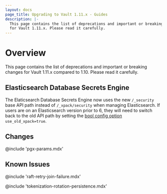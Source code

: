 ```yaml
---
layout: docs
page_title: Upgrading to Vault 1.11.x - Guides
description: |-
  This page contains the list of deprecations and important or breaking changes
  for Vault 1.11.x. Please read it carefully.
---
```


# Overview

This page contains the list of deprecations and important or breaking changes
for Vault 1.11.x compared to 1.10. Please read it carefully.

## Elasticsearch Database Secrets Engine

The Elaticsearch Database Secrets Engine now uses the new `/_security` base API
path instead of `/_xpack/security` when managing Elasticsearch. If users are on
an Elasticsearch version prior to 6, they will need to switch back to the old
API path by setting the [bool config option](/vault/api-docs/secret/databases/elasticdb#use_old_xpack)
`use_old_xpack=true`.

## Changes

@include 'pgx-params.mdx'

## Known Issues

@include 'raft-retry-join-failure.mdx'

@include 'tokenization-rotation-persistence.mdx'